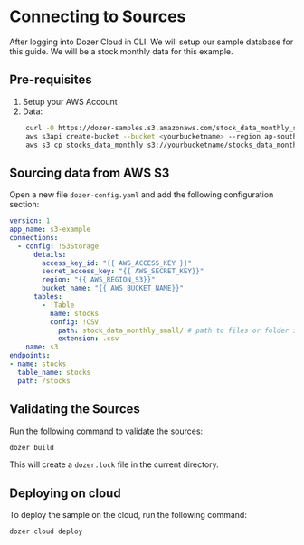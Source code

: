 

# Connecting to Sources


After logging into Dozer Cloud in CLI. We will setup our sample database for this guide. We will be a stock monthly data for this example.

## Pre-requisites

1. Setup your AWS Account
2. Data:
```bash
    curl -O https://dozer-samples.s3.amazonaws.com/stock_data_monthly_small/stock_data_monthly.csv
    aws s3api create-bucket --bucket <yourbucketname> --region ap-southeast-1
    aws s3 cp stocks_data_monthly s3://yourbucketname/stocks_data_monthly_small/

```


## Sourcing data from AWS S3

Open a new file `dozer-config.yaml` and add the following configuration section:
```yaml
version: 1
app_name: s3-example
connections:
  - config: !S3Storage
      details:
        access_key_id: "{{ AWS_ACCESS_KEY }}"
        secret_access_key: "{{ AWS_SECRET_KEY}}"
        region: "{{ AWS_REGION_S3}}"
        bucket_name: "{{ AWS_BUCKET_NAME}}"
      tables:
        - !Table
          name: stocks
          config: !CSV
            path: stock_data_monthly_small/ # path to files or folder inside a bucket
            extension: .csv
    name: s3
endpoints:
- name: stocks
  table_name: stocks
  path: /stocks
```


## Validating the Sources

Run the following command to validate the sources:

```bash
dozer build
```

This will create a `dozer.lock` file in the current directory.

## Deploying on cloud

To deploy the sample on the cloud, run the following command:

```bash
dozer cloud deploy
```


